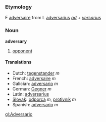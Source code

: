 ===Etymology===

F [[adversaire]] from L [[adversarius]] ''[[ad]]'' + ''[[versarius]]''
===Noun===
'''adversary'''

# [[opponent]]

====Translations====
*Dutch: [[tegenstander]] ''m''
*French: [[adversaire]] ''m''
*Galician: [[adversario]] ''m''
*German: [[Gegner]] ''m''
*Latin: [[adversarius]]
*[[Slovak]]: [[odporca]] ''m'', [[protivník]] ''m''
*Spanish: [[adversario]] ''m''
[[gl:Adversario]]